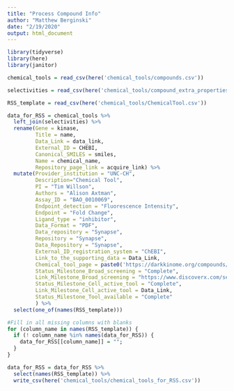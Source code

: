 ```yaml
---
title: "Process Compound Info"
author: "Matthew Berginski"
date: "2/19/2020"
output: html_document
---
```


```r
library(tidyverse)
library(here)
library(janitor)
```

```r
chemical_tools = read_csv(here('chemical_tools/compounds.csv'))

selectivities = read_csv(here('chemical_tools/compound_extra_properties.csv'))

RSS_template = read_csv(here('chemical_tools/ChemicalTool.csv'))

data_for_RSS = chemical_tools %>%
  left_join(selectivities) %>%
  rename(Gene = kinase,
         Title = name,
         Data_Link = data_link,
         External_ID = CHEBI,
         Canonical_SMILES = smiles,
         Name = chemical_name,
         Repository_page_link = acquire_link) %>%
  mutate(Provider_institution = "UNC-CH",
         Description="Chemical Tool",
         PI = "Tim Willson",
         Authors = "Alison Axtman",
         Assay_ID = "BAO_0010069",
         Endpoint_detection = "Fluorescence Intensity",
         Endpoint = "Fold Change",
         Ligand_type = "inhibitor",
         Data_Format = "PDF",
         Data_repository = "Synapse",
         Repository = "Synapse",
         Data_Repository = "Synapse",
         External_ID_registration_system = "ChEBI",
         Link_to_the_supporting_data = Data_Link,
         Chemical_tool_page = paste0('https://darkkinome.org/compounds/',Title),
         Status_Milestone_Broad_screening = "Complete",
         Link_Milestone_Broad_screening = "https://www.discoverx.com/services/drug-discovery-development-services/kinase-profiling/kinomescan",
         Status_Milestone_Cell_active_tool = "Complete",
         Link_Milestone_Cell_active_tool = Data_Link,
         Status_Milestone_Tool_available = "Complete"
         ) %>%
  select(one_of(names(RSS_template)))

#Fill in all missing columns with blanks
for (column_name in names(RSS_template)) {
  if (! column_name %in% names(data_for_RSS)) {
    data_for_RSS[[column_name]] = "";
  }
}

data_for_RSS = data_for_RSS %>%
  select(names(RSS_template)) %>%
  write_csv(here('chemical_tools/chemical_tools_for_RSS.csv'))
```
